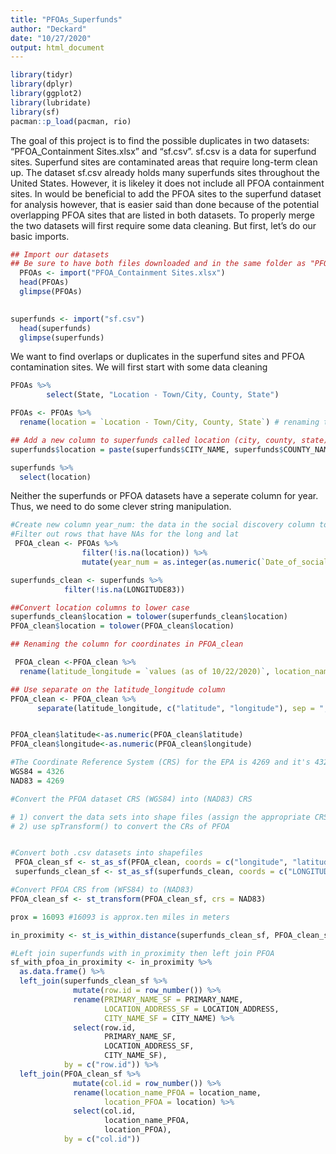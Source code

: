 ```yaml
---
title: "PFOAs_Superfunds"
author: "Deckard"
date: "10/27/2020"
output: html_document
---
```


```r
library(tidyr)
library(dplyr)
library(ggplot2)
library(lubridate)
library(sf)
pacman::p_load(pacman, rio) 
```
The goal of this project is to find the possible duplicates in two datasets: "PFOA_Containment Sites.xlsx" and "sf.csv". sf.csv is a data for superfund sites. Superfund sites are contaminated areas that require long-term clean up. The dataset sf.csv already holds many superfunds sites throughout the United States. However, it is likeley it does not include all PFOA containment sites. In would be beneficial to add the PFOA sites to the superfund dataset for
analysis however, that is easier said than done because of the potential overlapping PFOA sites that are listed in both datasets. To properly merge the two datasets will first require some data cleaning. But first, let's do our basic imports. 
```r
## Import our datasets
## Be sure to have both files downloaded and in the same folder as "PFOA-Superfunds-Overlaps.Rmd"
  PFOAs <- import("PFOA_Containment Sites.xlsx")
  head(PFOAs)
  glimpse(PFOAs)
  

superfunds <- import("sf.csv")
  head(superfunds)
  glimpse(superfunds)
```
We want to find overlaps or duplicates in the superfund sites and PFOA contamination sites.
We will first start with some data cleaning

```r
PFOAs %>%
        select(State, "Location - Town/City, County, State")

PFOAs <- PFOAs %>% 
  rename(location = `Location - Town/City, County, State`) # renaming the location column in PFOAs
```


```r
## Add a new column to superfunds called location (city, county, state)
superfunds$location = paste(superfunds$CITY_NAME, superfunds$COUNTY_NAME, superfunds$STATE_NAME, sep = ", ")

superfunds %>% 
  select(location)
```
Neither the superfunds or PFOA datasets have a seperate column for year. Thus, we need to do some clever string
manipulation.
```r
#Create new column year_num: the data in the social discovery column to numeric
#Filter out rows that have NAs for the long and lat
 PFOA_clean <- PFOAs %>% 
                filter(!is.na(location)) %>%
                mutate(year_num = as.integer(as.numeric(`Date_of_social_discovery: When information was publicly released`)))

superfunds_clean <- superfunds %>%
            filter(!is.na(LONGITUDE83))
```

```r
##Convert location columns to lower case
superfunds_clean$location = tolower(superfunds_clean$location)
PFOA_clean$location = tolower(PFOA_clean$location)


```


```r

## Renaming the column for coordinates in PFOA_clean

 PFOA_clean <-PFOA_clean %>%
  rename(latitude_longitude = `values (as of 10/22/2020)`, location_name = `SSI_loc (combo of col A and C)` )

## Use separate on the latitude_longitude column
PFOA_clean <- PFOA_clean %>%
      separate(latitude_longitude, c("latitude", "longitude"), sep = ", ")


PFOA_clean$latitude<-as.numeric(PFOA_clean$latitude)
PFOA_clean$longitude<-as.numeric(PFOA_clean$longitude)

```




```r
#The Coordinate Reference System (CRS) for the EPA is 4269 and it's 4326 for PFOA 
WGS84 = 4326
NAD83 = 4269


```

```r

#Convert the PFOA dataset CRS (WGS84) into (NAD83) CRS

# 1) convert the data sets into shape files (assign the appropriate CRS to both!)
# 2) use spTransform() to convert the CRs of PFOA 



```

```r
#Convert both .csv datasets into shapefiles
 PFOA_clean_sf <- st_as_sf(PFOA_clean, coords = c("longitude", "latitude"), crs = WGS84 )
 superfunds_clean_sf <- st_as_sf(superfunds_clean, coords = c("LONGITUDE83", "LATITUDE83"), crs = NAD83 )

#Convert PFOA CRS from (WFS84) to (NAD83)
PFOA_clean_sf <- st_transform(PFOA_clean_sf, crs = NAD83)


```

```r

prox = 16093 #16093 is approx.ten miles in meters

in_proximity <- st_is_within_distance(superfunds_clean_sf, PFOA_clean_sf, dist = prox, sparse = TRUE) 


```

```r
#Left join superfunds with in_proximity then left join PFOA
sf_with_pfoa_in_proximity <- in_proximity %>% 
  as.data.frame() %>%
  left_join(superfunds_clean_sf %>% 
              mutate(row.id = row_number()) %>% 
              rename(PRIMARY_NAME_SF = PRIMARY_NAME,
                     LOCATION_ADDRESS_SF = LOCATION_ADDRESS,
                     CITY_NAME_SF = CITY_NAME) %>%
              select(row.id, 
                     PRIMARY_NAME_SF, 
                     LOCATION_ADDRESS_SF,
                     CITY_NAME_SF),
            by = c("row.id")) %>%
  left_join(PFOA_clean_sf %>%
              mutate(col.id = row_number()) %>% 
              rename(location_name_PFOA = location_name,
                     location_PFOA = location) %>%
              select(col.id,
                     location_name_PFOA,
                     location_PFOA),
            by = c("col.id"))

```




